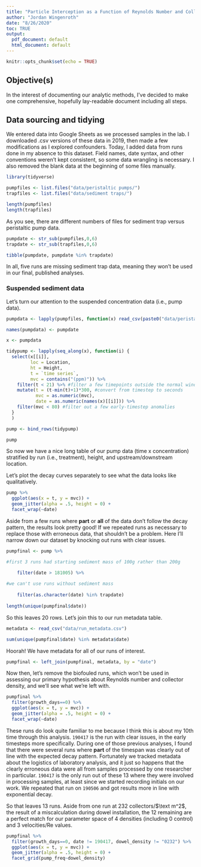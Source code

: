 ```yaml
---
title: "Particle Interception as a Function of Reynolds Number and Collector Density"
author: "Jordan Wingenroth"
date: "8/26/2020"
toc: TRUE
output:
  pdf_document: default
  html_document: default
---
```


```r

knitr::opts_chunk$set(echo = TRUE)

```

## Objective(s)

In the interest of documenting our analytic methods, I've decided to make one comprehensive, hopefully lay-readable document including all steps.

## Data sourcing and tidying

We entered data into Google Sheets as we processed samples in the lab. I downloaded .csv versions of these data in 2019, then made a few modifications as I explored confounders. Today, I added data from runs done in my absence to this dataset. Field names, date syntax, and other conventions weren't kept consistent, so some data wrangling is necessary. I also removed the blank data at the beginning of some files manually.

```r

library(tidyverse)

```


```r

pumpfiles <- list.files("data/peristaltic pumps/")
trapfiles <- list.files("data/sediment traps/")

length(pumpfiles)
length(trapfiles)

```

As you see, there are different numbers of files for sediment trap versus peristaltic pump data.

```r

pumpdate <- str_sub(pumpfiles,0,6)
trapdate <- str_sub(trapfiles,0,6)

tibble(pumpdate, pumpdate %in% trapdate)

```

In all, five runs are missing sediment trap data, meaning they won't be used in our final, published analyses.

### Suspended sediment data

Let's turn our attention to the suspended concentration data (i.e., pump data).

```r

pumpdata <- lapply(pumpfiles, function(x) read_csv(paste0("data/peristaltic pumps/",x)))

names(pumpdata) <- pumpdate

x <- pumpdata

tidypump <- lapply(seq_along(x), function(i) {
  select(x[[i]], 
         loc = Location, 
         ht = Height,
         t = `time series`,
         mvc = contains("(ppm)")) %>%
    filter(t < 21) %>% #filter a few timepoints outside the normal window 
    mutate(t = (t-min(t)+1)*300, #convert from timestep to seconds
           mvc = as.numeric(mvc), 
           date = as.numeric(names(x)[[i]])) %>%
    filter(mvc < 80) #filter out a few early-timestep anomalies
  }
  )

pump <- bind_rows(tidypump)

pump

```

So now we have a nice long table of our pump data (time x concentration) stratified by run (i.e., treatment), height, and upstream/downstream location.

Let's plot the decay curves separately to see what the data looks like qualitatively.

```r

pump %>%
  ggplot(aes(x = t, y = mvc)) +
  geom_jitter(alpha = .5, height = 0) +
  facet_wrap(~date)


```

Aside from a few runs where **part** or **all** of the data don't follow the decay pattern, the results look pretty good! If we repeated runs as necessary to replace those with erroneous data, that shouldn't be a problem. Here I'll narrow down our dataset by knocking out runs with clear issues.

```r

pumpfinal <- pump %>%

#first 3 runs had starting sediment mass of 100g rather than 200g

    filter(date > 181005) %>%
  
#we can't use runs without sediment mass
  
    filter(as.character(date) %in% trapdate)
  
length(unique(pumpfinal$date))

```

So this leaves 20 rows. Let's join this to our run metadata table.

```r

metadata <- read_csv("data/run_metadata.csv")

sum(unique(pumpfinal$date) %in% metadata$date)

```

Hoorah! We have metadata for all of our runs of interest.

```r

pumpfinal <- left_join(pumpfinal, metadata, by = "date")

```

Now then, let's remove the biofouled runs, which won't be used in assessing our primary hypothesis about Reynolds number and collector density, and we'll see what we're left with.

```r

pumpfinal %>%
  filter(growth_days==0) %>%
  ggplot(aes(x = t, y = mvc)) +
  geom_jitter(alpha = .5, height = 0) +
  facet_wrap(~date)

```

These runs do look quite familiar to me because I think this is about my 10th time through this analysis. `190417` is the run with clear issues, in the early timesteps more specifically. During one of those previous analyses, I found that there were several runs where **part** of the timespan was clearly out of line with the expected decay pattern. Fortunately we tracked metadata about the logistics of laboratory analysis, and it just so happens that the clearly erroneous data were all from samples processed by one researcher in particular. `190417` is the only run out of these 13 where they were involved in processing samples, at least since we started recording initials on our work. We repeated that run on `190506` and got results more in line with exponential decay.

So that leaves 13 runs. Aside from one run at 232 collectors/$\text m^2$, the result of a miscalculation during dowel installation, the 12 remaining are a perfect match for our parameter space of 4 densities (including 0 control) and 3 velocities/Re values.

```r

pumpfinal %>%
  filter(growth_days==0, date != 190417, dowel_density != "0232") %>%
  ggplot(aes(x = t, y = mvc)) +
  geom_jitter(alpha = .5, height = 0) +
  facet_grid(pump_freq~dowel_density)

```


